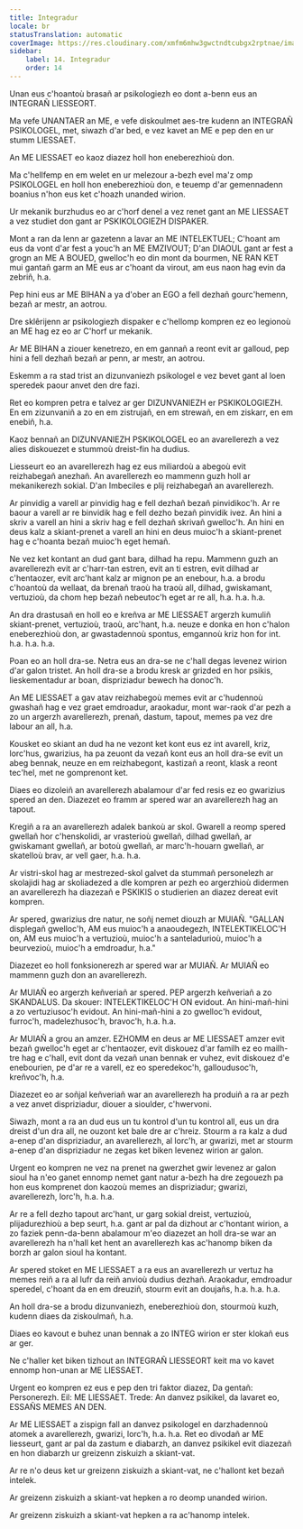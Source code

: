 ```yaml
---
title: Integradur
locale: br
statusTranslation: automatic
coverImage: https://res.cloudinary.com/xmfm6mhw3gwctndtcubgx2rptnae/image/upload/v1740337243/small_cover_educacion_fundamental_a051170f1c.webp
sidebar:
    label: 14. Integradur
    order: 14
---
```

Unan eus c'hoantoù brasañ ar psikologiezh eo dont a-benn eus an INTEGRAÑ LIESSEORT.

Ma vefe UNANTAER an ME, e vefe diskoulmet aes-tre kudenn an INTEGRAÑ PSIKOLOGEL, met, siwazh d'ar bed, e vez kavet an ME e pep den en ur stumm LIESSAET.

An ME LIESSAET eo kaoz diazez holl hon eneberezhioù don.

Ma c'hellfemp en em welet en ur melezour a-bezh evel ma'z omp PSIKOLOGEL en holl hon eneberezhioù don, e teuemp d'ar gemennadenn boanius n'hon eus ket c'hoazh unanded wirion.

Ur mekanik burzhudus eo ar c'horf denel a vez renet gant an ME LIESSAET a vez studiet don gant ar PSKIKOLOGIEZH DISPAKER.

Mont a ran da lenn ar gazetenn a lavar an ME INTELEKTUEL; C'hoant am eus da vont d'ar fest a youc'h an ME EMZIVOUT; D'an DIAOUL gant ar fest a grogn an ME A BOUED, gwelloc'h eo din mont da bourmen, NE RAN KET mui gantañ garm an ME eus ar c'hoant da virout, am eus naon hag evin da zebriñ, h.a.

Pep hini eus ar ME BIHAN a ya d'ober an EGO a fell dezhañ gourc'hemenn, bezañ ar mestr, an aotrou.

Dre sklêrijenn ar psikologiezh dispaker e c'hellomp kompren ez eo legionoù an ME hag ez eo ar C'horf ur mekanik.

Ar ME BIHAN a ziouer kenetrezo, en em gannañ a reont evit ar galloud, pep hini a fell dezhañ bezañ ar penn, ar mestr, an aotrou.

Eskemm a ra stad trist an dizunvaniezh psikologel e vez bevet gant al loen speredek paour anvet den dre fazi.

Ret eo kompren petra e talvez ar ger DIZUNVANIEZH er PSKIKOLOGIEZH. En em zizunvaniñ a zo en em zistrujañ, en em strewañ, en em ziskarr, en em enebiñ, h.a.

Kaoz bennañ an DIZUNVANIEZH PSKIKOLOGEL eo an avarellerezh a vez alies diskouezet e stummoù dreist-fin ha dudius.

Liesseurt eo an avarellerezh hag ez eus miliardoù a abegoù evit reizhabegañ anezhañ. An avarellerezh eo mammenn guzh holl ar mekanikerezh sokial. D'an Imbeciles e plij reizhabegañ an avarellerezh.

Ar pinvidig a varell ar pinvidig hag e fell dezhañ bezañ pinvidikoc'h. Ar re baour a varell ar re binvidik hag e fell dezho bezañ pinvidik ivez. An hini a skriv a varell an hini a skriv hag e fell dezhañ skrivañ gwelloc'h. An hini en deus kalz a skiant-prenet a varell an hini en deus muioc'h a skiant-prenet hag e c'hoanta bezañ muioc'h eget hemañ.

Ne vez ket kontant an dud gant bara, dilhad ha repu. Mammenn guzh an avarellerezh evit ar c'harr-tan estren, evit an ti estren, evit dilhad ar c'hentaozer, evit arc'hant kalz ar mignon pe an enebour, h.a. a brodu c'hoantoù da wellaat, da brenañ traoù ha traoù all, dilhad, gwiskamant, vertuzioù, da chom hep bezañ nebeutoc'h eget ar re all, h.a. h.a. h.a.

An dra drastusañ en holl eo e kreñva ar ME LIESSAET argerzh kumuliñ skiant-prenet, vertuzioù, traoù, arc'hant, h.a. neuze e donka en hon c'halon eneberezhioù don, ar gwastadennoù spontus, emgannoù kriz hon for int. h.a. h.a. h.a.

Poan eo an holl dra-se. Netra eus an dra-se ne c'hall degas levenez wirion d'ar galon tristet. An holl dra-se a brodu kresk ar grizded en hor psikis, lieskementadur ar boan, dispriziadur bewech ha donoc'h.

An ME LIESSAET a gav atav reizhabegoù memes evit ar c'hudennoù gwashañ hag e vez graet emdroadur, araokadur, mont war-raok d'ar pezh a zo un argerzh avarellerezh, prenañ, dastum, tapout, memes pa vez dre labour an all, h.a.

Kousket eo skiant an dud ha ne vezont ket kont eus ez int avarell, kriz, lorc'hus, gwarizius, ha pa zeuont da vezañ kont eus an holl dra-se evit un abeg bennak, neuze en em reizhabegont, kastizañ a reont, klask a reont tec'hel, met ne gomprenont ket.

Diaes eo dizoleiñ an avarellerezh abalamour d'ar fed resis ez eo gwarizius spered an den. Diazezet eo framm ar spered war an avarellerezh hag an tapout.

Kregiñ a ra an avarellerezh adalek bankoù ar skol. Gwarell a reomp spered gwellañ hor c'henskolidi, ar vrasterioù gwellañ, dilhad gwellañ, ar gwiskamant gwellañ, ar botoù gwellañ, ar marc'h-houarn gwellañ, ar skatelloù brav, ar vell gaer, h.a. h.a.

Ar vistri-skol hag ar mestrezed-skol galvet da stummañ personelezh ar skolajidi hag ar skoliadezed a dle kompren ar pezh eo argerzhioù didermen an avarellerezh ha diazezañ e PSKIKIS o studierien an diazez dereat evit kompren.

Ar spered, gwarizius dre natur, ne soñj nemet diouzh ar MUIAÑ. "GALLAN displegañ gwelloc'h, AM eus muioc'h a anaoudegezh, INTELEKTIKELOC'H on, AM eus muioc'h a vertuzioù, muioc'h a santeladurioù, muioc'h a beurvezioù, muioc'h a emdroadur, h.a."

Diazezet eo holl fonksionerezh ar spered war ar MUIAÑ. Ar MUIAÑ eo mammenn guzh don an avarellerezh.

Ar MUIAÑ eo argerzh keñveriañ ar spered. PEP argerzh keñveriañ a zo SKANDALUS. Da skouer: INTELEKTIKELOC'H ON evidout. An hini-mañ-hini a zo vertuziusoc'h evidout. An hini-mañ-hini a zo gwelloc'h evidout, furroc'h, madelezhusoc'h, bravoc'h, h.a. h.a.

Ar MUIAÑ a grou an amzer. EZHOMM en deus ar ME LIESSAET amzer evit bezañ gwelloc'h eget ar c'hentaozer, evit diskouez d'ar familh ez eo mailh-tre hag e c'hall, evit dont da vezañ unan bennak er vuhez, evit diskouez d'e enebourien, pe d'ar re a varell, ez eo speredekoc'h, galloudusoc'h, kreñvoc'h, h.a.

Diazezet eo ar soñjal keñveriañ war an avarellerezh ha produiñ a ra ar pezh a vez anvet dispriziadur, diouer a sioulder, c'hwervoni.

Siwazh, mont a ra an dud eus un tu kontrol d'un tu kontrol all, eus un dra dreist d'un dra all, ne ouzont ket bale dre ar c'hreiz. Stourm a ra kalz a dud a-enep d'an dispriziadur, an avarellerezh, al lorc'h, ar gwarizi, met ar stourm a-enep d'an dispriziadur ne zegas ket biken levenez wirion ar galon.

Urgent eo kompren ne vez na prenet na gwerzhet gwir levenez ar galon sioul ha n'eo ganet ennomp nemet gant natur a-bezh ha dre zegouezh pa hon eus komprenet don kaozoù memes an dispriziadur; gwarizi, avarellerezh, lorc'h, h.a. h.a.

Ar re a fell dezho tapout arc'hant, ur garg sokial dreist, vertuzioù, plijadurezhioù a bep seurt, h.a. gant ar pal da dizhout ar c'hontant wirion, a zo faziek penn-da-benn abalamour m'eo diazezet an holl dra-se war an avarellerezh ha n'hall ket hent an avarellerezh kas ac'hanomp biken da borzh ar galon sioul ha kontant.

Ar spered stoket en ME LIESSAET a ra eus an avarellerezh ur vertuz ha memes reiñ a ra al lufr da reiñ anvioù dudius dezhañ. Araokadur, emdroadur speredel, c'hoant da en em dreuziñ, stourm evit an doujañs, h.a. h.a. h.a.

An holl dra-se a brodu dizunvaniezh, eneberezhioù don, stourmoù kuzh, kudenn diaes da ziskoulmañ, h.a.

Diaes eo kavout e buhez unan bennak a zo INTEG wirion er ster klokañ eus ar ger.

Ne c'haller ket biken tizhout an INTEGRAÑ LIESSEORT keit ma vo kavet ennomp hon-unan ar ME LIESSAET.

Urgent eo kompren ez eus e pep den tri faktor diazez, Da gentañ: Personerezh. Eil: ME LIESSAET. Trede: An danvez psikikel, da lavaret eo, ESSAÑS MEMES AN DEN.

Ar ME LIESSAET a zispign fall an danvez psikologel en darzhadennoù atomek a avarellerezh, gwarizi, lorc'h, h.a. h.a. Ret eo divodañ ar ME liesseurt, gant ar pal da zastum e diabarzh, an danvez psikikel evit diazezañ en hon diabarzh ur greizenn ziskuizh a skiant-vat.

Ar re n'o deus ket ur greizenn ziskuizh a skiant-vat, ne c'hallont ket bezañ intelek.

Ar greizenn ziskuizh a skiant-vat hepken a ro deomp unanded wirion.

Ar greizenn ziskuizh a skiant-vat hepken a ra ac'hanomp intelek.

